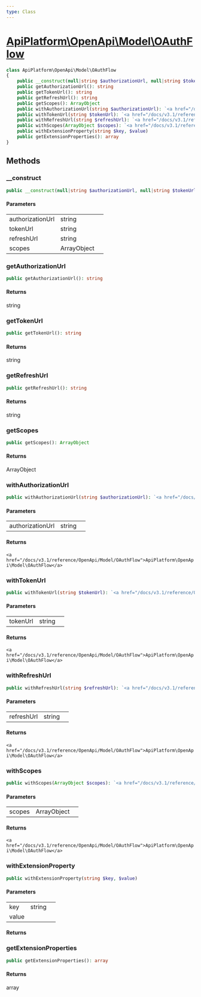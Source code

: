 ```yaml
---
type: Class
---
```


# [ApiPlatform\OpenApi\Model\OAuthFlow](/docs/v3.1/reference/OpenApi/Model/OAuthFlow)



```php
class ApiPlatform\OpenApi\Model\OAuthFlow
{
    public __construct(null|string $authorizationUrl, null|string $tokenUrl, null|string $refreshUrl, null|ArrayObject $scopes)
    public getAuthorizationUrl(): string
    public getTokenUrl(): string
    public getRefreshUrl(): string
    public getScopes(): ArrayObject
    public withAuthorizationUrl(string $authorizationUrl): `<a href="/docs/v3.1/reference/OpenApi/Model/OAuthFlow">ApiPlatform\OpenApi\Model\OAuthFlow</a>`
    public withTokenUrl(string $tokenUrl): `<a href="/docs/v3.1/reference/OpenApi/Model/OAuthFlow">ApiPlatform\OpenApi\Model\OAuthFlow</a>`
    public withRefreshUrl(string $refreshUrl): `<a href="/docs/v3.1/reference/OpenApi/Model/OAuthFlow">ApiPlatform\OpenApi\Model\OAuthFlow</a>`
    public withScopes(ArrayObject $scopes): `<a href="/docs/v3.1/reference/OpenApi/Model/OAuthFlow">ApiPlatform\OpenApi\Model\OAuthFlow</a>`
    public withExtensionProperty(string $key, $value)
    public getExtensionProperties(): array
}
```
## Methods

### __construct



```php
public __construct(null|string $authorizationUrl, null|string $tokenUrl, null|string $refreshUrl, null|ArrayObject $scopes)
```

#### Parameters

<table><tbody>
<tr><td>authorizationUrl</td><td>string</td><td></td></tr><tr><td>tokenUrl</td><td>string</td><td></td></tr><tr><td>refreshUrl</td><td>string</td><td></td></tr><tr><td>scopes</td><td>ArrayObject</td><td></td></tr>
</tbody>
</table>

### getAuthorizationUrl



```php
public getAuthorizationUrl(): string
```

#### Returns

string

### getTokenUrl



```php
public getTokenUrl(): string
```

#### Returns

string

### getRefreshUrl



```php
public getRefreshUrl(): string
```

#### Returns

string

### getScopes



```php
public getScopes(): ArrayObject
```

#### Returns

ArrayObject

### withAuthorizationUrl



```php
public withAuthorizationUrl(string $authorizationUrl): `<a href="/docs/v3.1/reference/OpenApi/Model/OAuthFlow">ApiPlatform\OpenApi\Model\OAuthFlow</a>`
```

#### Parameters

<table><tbody>
<tr><td>authorizationUrl</td><td>string</td><td></td></tr>
</tbody>
</table>

#### Returns

`<a href="/docs/v3.1/reference/OpenApi/Model/OAuthFlow">ApiPlatform\OpenApi\Model\OAuthFlow</a>`

### withTokenUrl



```php
public withTokenUrl(string $tokenUrl): `<a href="/docs/v3.1/reference/OpenApi/Model/OAuthFlow">ApiPlatform\OpenApi\Model\OAuthFlow</a>`
```

#### Parameters

<table><tbody>
<tr><td>tokenUrl</td><td>string</td><td></td></tr>
</tbody>
</table>

#### Returns

`<a href="/docs/v3.1/reference/OpenApi/Model/OAuthFlow">ApiPlatform\OpenApi\Model\OAuthFlow</a>`

### withRefreshUrl



```php
public withRefreshUrl(string $refreshUrl): `<a href="/docs/v3.1/reference/OpenApi/Model/OAuthFlow">ApiPlatform\OpenApi\Model\OAuthFlow</a>`
```

#### Parameters

<table><tbody>
<tr><td>refreshUrl</td><td>string</td><td></td></tr>
</tbody>
</table>

#### Returns

`<a href="/docs/v3.1/reference/OpenApi/Model/OAuthFlow">ApiPlatform\OpenApi\Model\OAuthFlow</a>`

### withScopes



```php
public withScopes(ArrayObject $scopes): `<a href="/docs/v3.1/reference/OpenApi/Model/OAuthFlow">ApiPlatform\OpenApi\Model\OAuthFlow</a>`
```

#### Parameters

<table><tbody>
<tr><td>scopes</td><td>ArrayObject</td><td></td></tr>
</tbody>
</table>

#### Returns

`<a href="/docs/v3.1/reference/OpenApi/Model/OAuthFlow">ApiPlatform\OpenApi\Model\OAuthFlow</a>`

### withExtensionProperty



```php
public withExtensionProperty(string $key, $value)
```

#### Parameters

<table><tbody>
<tr><td>key</td><td>string</td><td></td></tr><tr><td>value</td><td></td><td></td></tr>
</tbody>
</table>

#### Returns



### getExtensionProperties



```php
public getExtensionProperties(): array
```

#### Returns

array
